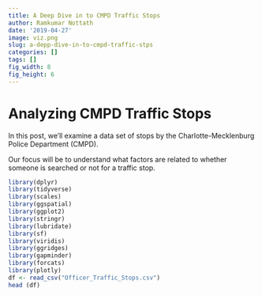 ```yaml
---
title: A Deep Dive in to CMPD Traffic Stops
author: Ramkumar Nottath
date: '2019-04-27'
image: viz.png
slug: a-depp-dive-in-to-cmpd-traffic-stps
categories: []
tags: []
fig_width: 8
fig_height: 6
---
```


# Analyzing CMPD Traffic Stops

In this post, we'll examine a data set of stops by the Charlotte-Mecklenburg Police Department (CMPD). 

Our focus will be to understand what factors are related to whether someone is searched or not for a traffic stop.

```r
library(dplyr)
library(tidyverse)
library(scales)
library(ggspatial)
library(ggplot2)
library(stringr)
library(lubridate)
library(sf)
library(viridis)
library(ggridges)
library(gapminder)
library(forcats)
library(plotly)
df <- read_csv("Officer_Traffic_Stops.csv")
head (df)
```
